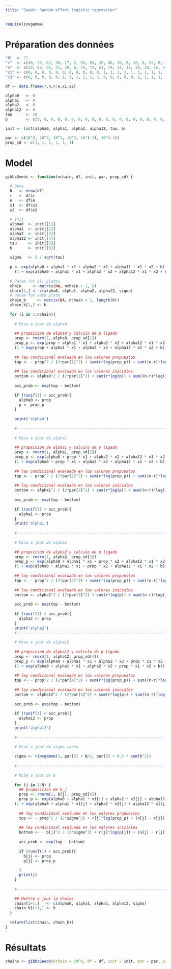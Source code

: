 ```yaml
---
title: "Seeds: Random effect logistic regression"
---
```


```r
require(invgamma)
```


# Préparation des données

```r
"N"  <- 21
"r"  <- c(10, 23, 23, 26, 17, 5, 53, 55, 32, 46, 10, 8, 10, 8, 23, 0, 3, 22, 15, 32, 3)
"n"  <- c(39, 62, 81, 51, 39, 6, 74, 72, 51, 79, 13, 16, 30, 28, 45, 4, 12, 41, 30, 51, 7) 
"x1" <- c(0, 0, 0, 0, 0, 0, 0, 0, 0, 0, 0, 1, 1, 1, 1, 1, 1, 1, 1, 1, 1)
"x2" <- c(0, 0, 0, 0, 0, 1, 1, 1, 1, 1, 1, 0, 0, 0, 0, 0, 1, 1, 1, 1, 1)
```

```r
df <- data.frame(r,n,r/n,x1,x2)
```

```r
alpha0   <- 0
alpha1   <- 0
alpha2   <- 0
alpha12  <- 0
tau      <- 10
b        <- c(0, 0, 0, 0, 0, 0, 0, 0, 0, 0, 0, 0, 0, 0, 0, 0, 0, 0, 0, 0, 0)
```

```r
init <- list(alpha0, alpha1, alpha2, alpha12, tau, b)
```

```r
par <- c(10^3, 10^3, 10^3, 10^3, 10^(-3), 10^(-3))
prop_sd <- c(1, 1, 1, 1, 1, 1)
```


# Model

```r
gibbsSeeds <- function(nchain, df, init, par, prop_sd) {
  
  # Data
  N   <- nrow(df)
  r   <- df$r
  n   <- df$n
  x1  <- df$x1
  x2  <- df$x2
  
  # Init
  alpha0  <- init[[1]]
  alpha1  <- init[[2]]
  alpha2  <- init[[3]]
  alpha12 <- init[[4]]
  tau     <- init[[5]]
  b       <- init[[6]]
  
  sigma   <- 1 / sqrt(tau)
  
  p <- exp(alpha0 + alpha1 * x1 + alpha2 * x2 + alpha12 * x1 * x2 + b) /
    (1 + exp(alpha0 + alpha1 * x1 + alpha2 * x2 + alpha12 * x1 * x2 + b))
  
  # Param for all plates
  chain     <- matrix(NA, nchain + 1, 5)
  chain[1,] <- c(alpha0, alpha1, alpha2, alpha12, sigma)
  # Param for each plate
  chain_b     <- matrix(NA, nchain + 1, length(b))
  chain_b[1,] <- b
  
  for (i in 1:nchain){
    
    # Mise a jour de alpha0
    
    ## propsicion de alpha0 y calculo de p ligado 
    prop <- rnorm(1, alpha0, prop_sd[1])       
    prop_p <- exp(prop + alpha1 * x1 + alpha2 * x2 + alpha12 * x1 * x2 + b) /
    (1 + exp(prop + alpha1 * x1 + alpha2 * x2 + alpha12 * x1 * x2 + b))
    
    ## ley condicional evaluada en los valores propuestos
    top <- - prop^2 / (2*par[1]^2) + sum(r*log(prop_p)) + sum((n-r)*log(1-prop_p))
    
    ## ley condicional evaluada en los valores iniciales
    bottom <- alpha0^2 / (2*par[1]^2) + sum(r*log(p)) + sum((n-r)*log(1-p))
    
    acc_prob <- exp(top - bottom)
    
    if (runif(1) < acc_prob){
      alpha0 <- prop
      p <- prop_p
    }
    
    print('alpha0')
    
    #---------------------------------------------------------------------------
    
    # Mise a jour de alpha1
    
    ## propsicion de alpha1 y calculo de p ligado 
    prop <- rnorm(1, alpha1, prop_sd[2])       
    prop_p <- exp(alpha0 + prop * x1 + alpha2 * x2 + alpha12 * x1 * x2 + b) /
    (1 + exp(alpha0 + prop * x1 + alpha2 * x2 + alpha12 * x1 * x2 + b))
    
    ## ley condicional evaluada en los valores propuestos
    top <- - prop^2 / (2*par[2]^2) + sum(r*log(prop_p)) + sum((n-r)*log(1-prop_p))
    
    ## ley condicional evaluada en los valores iniciales
    bottom <- alpha1^2 / (2*par[2]^2) + sum(r*log(p)) + sum((n-r)*log(1-p))
    
    acc_prob <- exp(top - bottom)
    
    if (runif(1) < acc_prob){
      alpha1 <- prop
    }
    print('alpha1')
    
    #---------------------------------------------------------------------------
    
    # Mise a jour de alpha2
    
    ## propsicion de alpha2 y calculo de p ligado 
    prop <- rnorm(1, alpha2, prop_sd[3])       
    prop_p <- exp(alpha0 + alpha1 * x1 + prop * x2 + alpha12 * x1 * x2 + b) /
    (1 + exp(alpha0 + alpha1 * x1 + prop * x2 + alpha12 * x1 * x2 + b))
    
    ## ley condicional evaluada en los valores propuestos
    top <- - prop^2 / (2*par[3]^2) + sum(r*log(prop_p)) + sum((n-r)*log(1-prop_p))
    
    ## ley condicional evaluada en los valores iniciales
    bottom <- alpha2^2 / (2*par[3]^2) + sum(r*log(p)) + sum((n-r)*log(1-p))
    
    acc_prob <- exp(top - bottom)
    
    if (runif(1) < acc_prob){
      alpha2 <- prop
    }
    print('alpha2')
    #---------------------------------------------------------------------------
    
    # Mise a jour de alpha12
    
    ## propsicion de alpha12 y calculo de p ligado 
    prop <- rnorm(1, alpha12, prop_sd[4])       
    prop_p <- exp(alpha0 + alpha1 * x1 + alpha2 * x2 + prop * x1 * x2 + b) /
    (1 + exp(alpha0 + alpha1 * x1 + alpha2 * x2 + prop * x1 * x2 + b))
    
    ## ley condicional evaluada en los valores propuestos
    top <- - prop^2 / (2*par[4]^2) + sum(r*log(prop_p)) + sum((n-r)*log(1-prop_p))
    
    ## ley condicional evaluada en los valores iniciales
    bottom <- alpha12^2 / (2*par[4]^2) + sum(r*log(p)) + sum((n-r)*log(1-p))
    
    acc_prob <- exp(top - bottom)
    
    if (runif(1) < acc_prob){
      alpha12 <- prop
    }
    print('alpha12')
    
    #---------------------------------------------------------------------------
    
    # Mise a jour de sigma carre
    
    sigma <- rinvgamma(1, par[5] + N/2, par[6] + 0.5 * sum(b^2))
    
    #---------------------------------------------------------------------------
    
    # Mise a jour de b
    
    for (j in 1:N) {
      ## proposicion de b_j
      prop <- rnorm(1, b[j], prop_sd[6])
      prop_p <- exp(alpha0 + alpha1 * x1[j] + alpha2 * x2[j] + alpha12 * x1[j] * x2[j] + prop) /
    (1 + exp(alpha0 + alpha1 * x1[j] + alpha2 * x2[j] + alpha12 * x1[j] * x2[j] + prop))
      
      ## ley condicional evaluada en los valores propuestos
      top <- - prop^2 / (2*sigma^2) + r[j]*log(prop_p) + (n[j] - r[j]) * log(1-prop_p)
      
      ## ley condicional evaluada en los valores iniciales
      bottom <- - b[j]^2 / (2*sigma^2) + r[j]*log(p[j]) + (n[j] - r[j]) * log(1-p[j])
      
      acc_prob <- exp(top - bottom)
      
      if (runif(1) < acc_prob){
        b[j] <- prop
        p[j] <- prop_p

      }
      print(j)
    }
    
    #---------------------------------------------------------------------------
    
    ## Mettre a jour la chaine
    chain[i+1,]   <- c(alpha0, alpha1, alpha2, alpha12, sigma)
    chain_b[i+1,] <- b
  }
  
  return(list(chain, chain_b))
}
```

# Résultats

```r
chains <- gibbsSeeds(nchain = 10^4, df = df, init = init, par = par, prop_sd = prop_sd)
```




